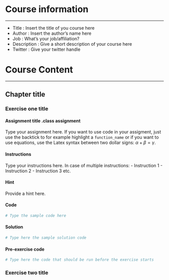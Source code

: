 # Course information
***
* Title       : Insert the title of you course here
* Author      : Insert the author's name here
* Job         : What's your job/affiliation?
* Description : Give a short description of your course here
* Twitter     : Give your twitter handle 

# Course Content
***

## Chapter title 

### Exercise one title 

#### Assignment title .class assignment

Type your assignment here. If you want to use code in your assigment, just use the backtick to for example highlight a `function_name` or if you want to use equations, use the Latex syntax between two dollar signs: $\alpha+\beta=\gamma$. 

#### Instructions
Type your instructions here. In case of multiple instructions:
  - Instruction 1
  - Instruction 2
  - Instruction 3 etc.

#### Hint
Provide a hint here.

#### Code
```r
# Type the sample code here
```

#### Solution
```r
# Type here the sample solution code
```

#### Pre-exercise code
```r
# Type here the code that should be run before the exercise starts
```

### Exercise two title 




